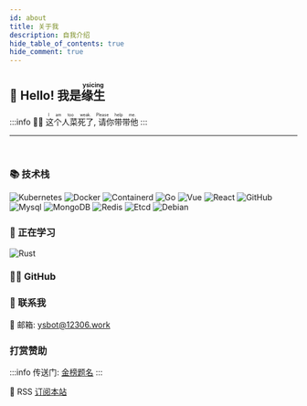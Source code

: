 ```yaml
---
id: about
title: 关于我
description: 自我介绍
hide_table_of_contents: true
hide_comment: true
---
```




## 👋 Hello! 我是<ruby>缘生<rt>ysicing</rt></ruby>

:::info
👨‍💻 <ruby>这个人菜死了<rt>I am too weak.</rt>, 请你带带他<rt>Please help me.</rt></ruby>
:::

<hr />
<br />

### 📚 技术栈

![Kubernetes](https://img.shields.io/badge/-Kubernetes-333333?style=flat&logo=kubernetes)
![Docker](https://img.shields.io/badge/-Docker-333333?style=flat&logo=docker)
![Containerd](https://img.shields.io/badge/-Containerd-333333?style=flat&logo=containerd)
![Go](https://img.shields.io/badge/-Go-333333?style=flat&logo=go)
![Vue](https://img.shields.io/badge/-Vue-333333?style=flat&logo=vue.js)
![React](https://img.shields.io/badge/-React-333333?style=flat&logo=react)
![GitHub](https://img.shields.io/badge/-GitHub-333333?style=flat-square&logo=github)
![Mysql](https://img.shields.io/badge/-Mysql-333333?style=flat&logo=mysql)
![MongoDB](https://img.shields.io/badge/-MongoDB-333333?style=flat&logo=mongodb)
![Redis](https://img.shields.io/badge/-Redis-333333?style=flat&logo=redis)
![Etcd](https://img.shields.io/badge/-Etcd-333333?style=flat&logo=etcd)
![Debian](https://img.shields.io/badge/-Debian-333333?style=flat&logo=debian)

### 🔭 正在学习

![Rust](https://img.shields.io/badge/-Rust-333333?style=flat&logo=rust)

### 👨‍💻 GitHub

<div style={{display: 'flex', 'flex-wrap': 'wrap'}}>
  <ThemedImage
    sources={{
      light: useBaseUrl(
        'http://github-profile-summary-cards.vercel.app/api/cards/repos-per-language?username=ysicing&theme=vue',
      ),
      dark: useBaseUrl(
        'http://github-profile-summary-cards.vercel.app/api/cards/repos-per-language?username=ysicing&theme=dracula',
      ),
    }}
  />
  <ThemedImage
    sources={{
      light: useBaseUrl(
        'http://github-profile-summary-cards.vercel.app/api/cards/stats?username=ysicing&theme=vue',
      ),
      dark: useBaseUrl(
        'http://github-profile-summary-cards.vercel.app/api/cards/stats?username=ysicing&theme=dracula',
      ),
    }}
  />
  <ThemedImage
    sources={{
      light: useBaseUrl(
        'http://github-profile-summary-cards.vercel.app/api/cards/profile-details?username=ysicing&theme=vue',
      ),
      dark: useBaseUrl(
        'http://github-profile-summary-cards.vercel.app/api/cards/profile-details?username=ysicing&theme=dracula',
      ),
    }}
  />
</div>

### 💬 联系我

📮 邮箱: [ysbot@12306.work](mailto:ysbot@12306.work)


### 打赏赞助

:::info
传送门: [金榜题名](/sponsor)
:::

📢 RSS [订阅本站](https://feedly.com/i/subscription/feed/https://blog.ysicing.net/rss.xml)


